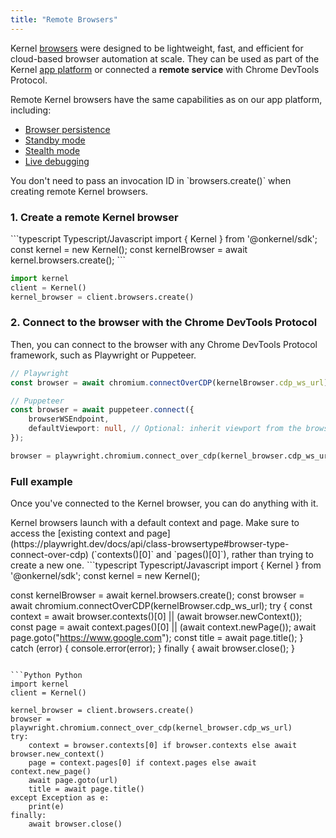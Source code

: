 ```yaml
---
title: "Remote Browsers"
---
```


Kernel [browsers](/info/unikernels) were designed to be lightweight, fast, and efficient for cloud-based browser automation at scale. They can be used as part of the Kernel [app platform](/build/develop) or connected a **remote service** with Chrome DevTools Protocol.

Remote Kernel browsers have the same capabilities as on our app platform, including:
- [Browser persistence](/launch/browser-persistence)
- [Standby mode](/launch/browser-standby)
- [Stealth mode](/launch/browser-stealth)
- [Live debugging](/observability/live-view)


<Info>
    You don't need to pass an invocation ID in `browsers.create()` when creating remote Kernel browsers.
</Info>

### 1. Create a remote Kernel browser

<CodeGroup>
```typescript Typescript/Javascript
import { Kernel } from '@onkernel/sdk';
const kernel = new Kernel();
const kernelBrowser = await kernel.browsers.create();
```

```Python Python
import kernel
client = Kernel()
kernel_browser = client.browsers.create()
```
</CodeGroup>

### 2. Connect to the browser with the Chrome DevTools Protocol

Then, you can connect to the browser with any Chrome DevTools Protocol framework, such as Playwright or Puppeteer.

<CodeGroup>

```typescript Typescript/Javascript
// Playwright
const browser = await chromium.connectOverCDP(kernelBrowser.cdp_ws_url);

// Puppeteer
const browser = await puppeteer.connect({
    browserWSEndpoint,
    defaultViewport: null, // Optional: inherit viewport from the browser
});
```

```Python Python
browser = playwright.chromium.connect_over_cdp(kernel_browser.cdp_ws_url)
```
</CodeGroup>

### Full example

Once you've connected to the Kernel browser, you can do anything with it.

<Info>
    Kernel browsers launch with a default context and page. Make sure to access the [existing context and page](https://playwright.dev/docs/api/class-browsertype#browser-type-connect-over-cdp) (`contexts()[0]` and `pages()[0]`), rather than trying to create a new one.
</Info>

<CodeGroup>
```typescript Typescript/Javascript
import { Kernel } from '@onkernel/sdk';
const kernel = new Kernel();

const kernelBrowser = await kernel.browsers.create();
const browser = await chromium.connectOverCDP(kernelBrowser.cdp_ws_url);
try {
    const context = await browser.contexts()[0] || (await browser.newContext());
    const page = await context.pages()[0] || (await context.newPage());
    await page.goto("https://www.google.com");
    const title = await page.title();
} catch (error) {
    console.error(error);
} finally {
    await browser.close();
}
```

```Python Python
import kernel
client = Kernel()

kernel_browser = client.browsers.create()
browser = playwright.chromium.connect_over_cdp(kernel_browser.cdp_ws_url)
try:
    context = browser.contexts[0] if browser.contexts else await browser.new_context()
    page = context.pages[0] if context.pages else await context.new_page()
    await page.goto(url)
    title = await page.title()
except Exception as e:
    print(e)
finally:
    await browser.close()
```
</CodeGroup>